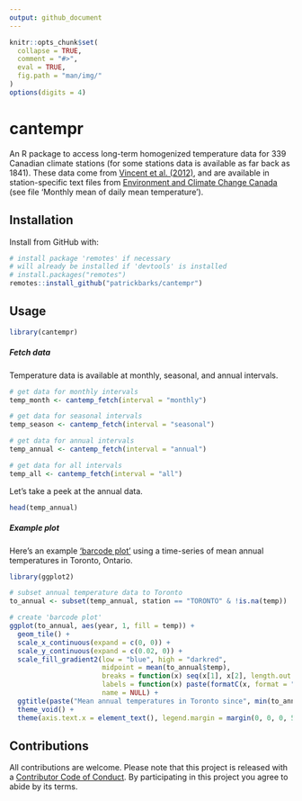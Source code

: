 ```yaml
---
output: github_document
---
```


<!-- README.md is generated from README.Rmd. Please edit that file -->

```r
knitr::opts_chunk$set(
  collapse = TRUE,
  comment = "#>",
  eval = TRUE,
  fig.path = "man/img/"
)
options(digits = 4)
```

# cantempr

An R package to access long-term homogenized temperature data for 339 Canadian climate stations (for some stations data is available as far back as 1841). These data come from [Vincent et al. (2012)](https://doi.org/10.1029/2012JD017859), and are available in station-specific text files from [Environment and Climate Change Canada](https://www.canada.ca/en/environment-climate-change/services/climate-change/science-research-data/climate-trends-variability/adjusted-homogenized-canadian-data/surface-air-temperature-access.html) (see file 'Monthly mean of daily mean temperature').

## Installation

Install from GitHub with:

```r
# install package 'remotes' if necessary
# will already be installed if 'devtools' is installed
# install.packages("remotes") 
remotes::install_github("patrickbarks/cantempr")
```

## Usage

```r
library(cantempr)
```

##### Fetch data

Temperature data is available at monthly, seasonal, and annual intervals.

```r
# get data for monthly intervals
temp_month <- cantemp_fetch(interval = "monthly")

# get data for seasonal intervals
temp_season <- cantemp_fetch(interval = "seasonal")

# get data for annual intervals
temp_annual <- cantemp_fetch(interval = "annual")

# get data for all intervals
temp_all <- cantemp_fetch(interval = "all")
```

Let's take a peek at the annual data.

```r
head(temp_annual)
```

##### Example plot

Here's an example ['barcode plot'](https://www.cbc.ca/news/technology/charts-climate-change-bar-codes-1.4802293) using a time-series of mean annual temperatures in Toronto, Ontario.

```r
library(ggplot2)

# subset annual temperature data to Toronto
to_annual <- subset(temp_annual, station == "TORONTO" & !is.na(temp))

# create 'barcode plot'
ggplot(to_annual, aes(year, 1, fill = temp)) +
  geom_tile() +
  scale_x_continuous(expand = c(0, 0)) +
  scale_y_continuous(expand = c(0.02, 0)) +
  scale_fill_gradient2(low = "blue", high = "darkred",
                       midpoint = mean(to_annual$temp),
                       breaks = function(x) seq(x[1], x[2], length.out = 5),
                       labels = function(x) paste(formatC(x, format = "f", digits = 1), "\u00B0C"),
                       name = NULL) +
  ggtitle(paste("Mean annual temperatures in Toronto since", min(to_annual$year))) +
  theme_void() +
  theme(axis.text.x = element_text(), legend.margin = margin(0, 0, 0, 5))
```


## Contributions

All contributions are welcome. Please note that this project is released with a [Contributor Code of Conduct](CONDUCT.md). By participating in this project you agree to abide by its terms.
